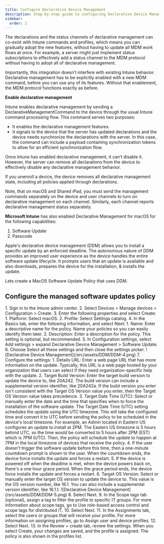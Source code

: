 ```yaml
---
title: Configure Declerative Device Management
description: Step-by-step guide to configuring Declarative Device Management (DDM) on macOS.
sidebar:
  order: 2
---
```



The declarations and the status channels of declarative management can co-exist with Intune commands and profiles, which means you can gradually adopt the new features, without having to update all MDM work flows at once. For example, a server might just implement status subscriptions to effectively add a status channel to the MDM protocol without having to adopt all of declarative management.

Importantly, this integration doesn’t interfere with existing Intune behavior. Declarative management has to be explicitly enabled with a new MDM command, before you can use any of its features. Without that enablement, the MDM protocol functions exactly as before.

**Enable declarative management**

Intune enables declarative management by sending a DeclarativeManagementCommand to the device through the usual Intune command processing flow. This command serves two purposes:

- It enables the declarative management features.
- It signals to the device that the server has updated declarations and the device needs synchronize the declarations with the server. In this case, the command can include a payload containing synchronization tokens to allow for an efficient synchronization flow.

Once Intune has enabled declarative management, it can’t disable it. However, the server can remove all declarations from the device to effectively disable any declarative management behavior.

If you unenroll a device, the device removes all declarative management state, including all policies applied through declarations.

Note, that on macOS and Shared iPad, you must send the management commands separately on the device and user channels to turn on declarative management on each channel. Similarly, each channel reports declarative management status separately.

**Microsoft Intune** has also enabled Declarative Management for macOS for the following capabilities:

1. Software Update
2. Passcode

Apple's declarative device management (DDM) allows you to install a specific update by an enforced deadline. The autonomous nature of DDM provides an improved user experience as the device handles the entire software update lifecycle. It prompts users that an update is available and also downloads, prepares the device for the installation, & installs the update.

Lets create a MacOS Software Update Policy that uses DDM.

## Configure the managed software updates policy

<Steps>
1. Sign in to the Intune admin center.
2. Select Devices > Manage devices > Configuration > Create.
3. Enter the following properties and select Create:
    1. Platform: Select macOS.
    2. Profile: Select Settings catalog.
4. In the Basics tab, enter the following information, and select Next:
    1. Name: Enter a descriptive name for the policy. Name your policies so you can easily identify them later.
    2. Description: Enter a description for the policy. This setting is optional, but recommended.
5. In Configuration settings, select Add settings > expand Declarative Device Management > Software Update.
6. Choose Select all these settings and then close the settings picker.
![Declarative Device Management](/src/assets/DDM/DDM-4.png)
7. Configure the settings:
    1. Details URL: Enter a web page URL that has more information on the update. Typically, this URL is a web page hosted by your organization that users can select if they need organization-specific help with the update.
    2. Target Build Version: Enter the target build version to update the device to, like 20A242. The build version can include a supplemental version identifier, like 20A242a. If the build version you enter isn't consistent with the Target OS Version value you enter, then the Target OS Version value takes precedence.
    3. Target Date Time (UTC): Select or manually enter the date and the time that specifies when to force the installation of the software update. The Target Date Time (UTC) setting schedules the update using the UTC timezone. This will take the configured time and convert it to UTC before sending the policy to be scheduled in the device's local timezone. For example, an Admin located in Eastern US configures an update to install at 2PM. The Eastern US timezone is 5 hours behind UTC, so the time would be converted to 5 hours after 2PM (EST) which is 7PM (UTC). Then, the policy will schedule the update to happen at 7PM in the local timezone of devices that receive the policy.
    4. If the user doesn't trigger the software update before this time, then a one-minute countdown prompt is shown to the user. When the countdown ends, the device force installs the update and forces a restart.
    5. If the device is powered off when the deadline is met, when the device powers back on, there's a one hour grace period. When the grace period ends, the device force installs the update and forces a restart.
    6. Target OS Version: Select or manually enter the target OS version to update the device to. This value is the OS version number, like 16.1. You can also include a supplemental version identifier, like 16.1.1.
    ![Declarative Device Management](/src/assets/DDM/DDM-5.png)
8. Select Next.
9. In the Scope tags tab (optional), assign a tag to filter the profile to specific IT groups. For more information about scope tags, go to Use role-based access control and scope tags for distributed IT.
10. Select Next.
11. In the Assignments tab, select the users or groups that will receive your profile. For more information on assigning profiles, go to Assign user and device profiles.
12. Select Next.
13. In the Review + create tab, review the settings. When you select Create, your changes are saved, and the profile is assigned. The policy is also shown in the profiles list.
</Steps>